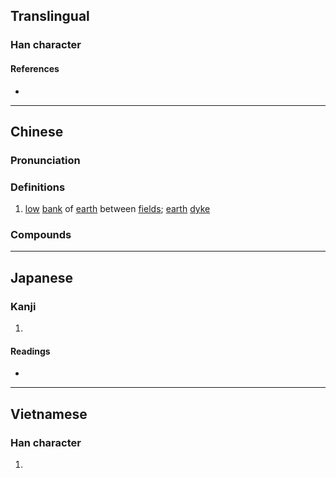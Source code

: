 {{character info}}
==Translingual==

===Han character===
{{Han char|rn=32|rad=土|as=07|sn=10|four=41146|canj=GMLK|ids=⿰土更}}

====References====
* {{Han ref|kx=0229.180|dkj=05106|dj=0465.080|hdz=10443.080|uh=57C2|ud=22466|bh=AE47|bd=44615}}

----

==Chinese==
{{zh-forms}}

===Pronunciation===
{{zh-pron
|m=gěng
|c=gang2
|h=pfs=
|md=
|mn=qz:kńg/xm,zz:kéng
|w=
|mc=y
|oc=y
|cat=n
}}

===Definitions===
{{zh-hanzi}}

# [[low]] [[bank]] of [[earth]] between [[field]]s; [[earth]] [[dyke]]

===Compounds===
{{zh-der|埂堤|埂子|亂葬埂|田埂}}

----

==Japanese==

===Kanji===
{{ja-kanji|grade=|rs=土07}}

# {{rfdef|ja|sort=土07}}

====Readings====
* {{ja-readings|on=[[かう]] (kau), [[きょう]] (kyō)|kun=[[あな]] (ana), [[つつみ]] (tsutsumi), [[あぜ]] (aze)}}

----

==Vietnamese==

===Han character===
{{vi-hantu|[[ghềnh]]|rs=土07}}

# {{rfdef|vi|sort=土07}}